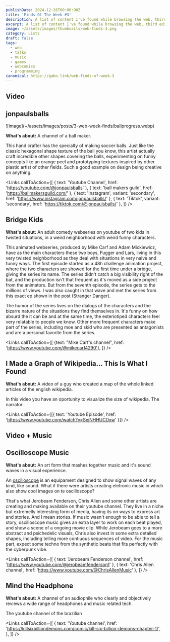 ```yaml
---
publishDate: 2024-12-26T00:00:00Z
title: 'Finds Of The Week #3'
description: A list of content I've found while browsing the web, third edition
excerpt: A list of content I've found while browsing the web, third edition
image: ~/assets/images/thumbnails/web-finds-3.png
category: Lists
draft: false
tags:
  - web
  - talks
  - music
  - games
  - webcomics
  - programming
canonical: https://gabo.link/web-finds-of-week-3
---
```



<section class="px-6">

# Video

</section>

<ListItem>

## jonpaulsballs

<Carousel>
  ![image](~/assets/images/posts/3-web-week-finds/ballprogress.webp)
  <VideoFrame id="AjNDcJShr-o" />
</Carousel>

**What's about:** A channel of a ball maker.

This hand crafter has the specialty of making soccer balls. Just like the classic hexagonal shape texture of the ball you know, this artist actually craft incredible other shapes covering the balls, experimenting on funny concepts like an orange peel and prototyping textures inspired by other plastic artist of other fields. Such a good example on design being creative on anything.

<Links
  callToAction={[
    { text: 'Youtube Channel', href: 'https://youtube.com/@jonpaulsballs' },
    { text: 'ball makers guild', href: 'https://ballmakersguild.com/' },
    { text: 'Instagram', variant: 'secondary', href: 'https://www.instagram.com/jonpaulsballs/' },
    { text: 'Tiktok', variant: 'secondary', href: 'https://tiktok.com/@jonpaulsballs/' },
  ]}
/>

</ListItem>

<ListItem>

## Bridge Kids

<VideoFrame id="DPPfYPwVOVw" />

**What's about:** An adult comedy webseries on youtube of two kids in twisted situations, in a weird neighborhood with weird funny characters.

This animated webseries, produced by Mike Carf and Adam Mickiewicz, have as the main characters these two boys, Fugger and Lars, living in this very twisted neighborhood as they deal with situations in very naive and funny ways. The first episode started as a 48h challenge animation project, where the two characters are showed for the first time under a bridge, giving the series its name. The series didn't catch a big visibility right of the bat, and the production isn't that frequent as it's moved as a side project from the animators. But from the seventh episode, the series gets to the millions of views. I was also caught in that wave and met the series from this exact ep shown in the post (Stranger Danger).

The humor of the series lives on the dialogs of the characters and the bizarre nature of the situations they find themselves in. It's funny on how absurd the it can be and at the same time, the esteriotiped characters feel very relatable to people we know. Other more frequent characters make part of the series, including moe and skid who are presented as antagonists and are a personal favorite from the series.

<Links 
  callToAction={[
    {text: "Mike Carf's channel", href: 'https://www.youtube.com/@mikecarf4290'}, 
  ]}
/>
</ListItem>

<ListItem>

## I Made a Graph of Wikipedia... This Is What I Found

<VideoFrame id="JheGL6uSF-4" />

**What's about:** A video of a guy who created a map of the whole linked articles of the english wikipedia.

In this video you have an oportunity to visualize the size of wikipedia. The narrator

<Links callToAction={[{ text: 'Youtube Episode', href: 'https://www.youtube.com/watch?v=SejNHHUCDxw' }]} />

</ListItem>

<section class="px-6">

# Video + Music

</section>

<ListItem>

## Oscilloscope Music

<Carousel>
  <div>
    <VideoFrame id="0KDekS4YUy4" />
  </div>
  <div>
    <VideoFrame id="ywdRQ3zU6Uc" />
  </div>
  <div>
    <VideoFrame id="kPUdhm2VE-o" />
  </div>
  <div>
    <VideoFrame id="jQjJZbgMw7E" />
  </div>
</Carousel>

**What's about:** An art form that mashes together music and it's sound waves in a visual experience.

An [oscilloscope](https://en.wikipedia.org/wiki/Oscilloscope) is an equipament designed to show signal waves of any kind, like sound. What if there were artists creating eletronic music in which also show cool images on te oscilloscope?

That's what Jerobeam Fenderson, Chris Allen and some other artists are creating and making available on their youtube channel. They live in a niche but extremelly interesting form of media, having its on ways to express art and stories. And I mean stories. If music wasn't enough to be able to tell a story, oscilloscope music gives an extra layer to work on each beat played, and show a scene of a ongoing movie clip. While Jerobeam goes to a more abstract and psichedelic visuals, Chris also invest in some extra detailed shapes, including telling more contiuous sequences of video. For the music part, expect some techno from the synthetic beats that fits perfectly with the cyberpunk vibe.

<Links
  callToAction={[
    { text: 'Jerobeam Fenderson channel', href: 'https://www.youtube.com/@jerobeamfenderson1' },
    { text: 'Chris Allen channel', href: 'https://www.youtube.com/@ChrisAllenMusic' },
  ]}
/>

</ListItem>

<ListItem>

## Mind the Headphone

<Carousel>
  <div>
    <VideoFrame id="FXToUCdIzj4" />
  </div>
  <div>
    <VideoFrame id="UYwz7aItYuQ" />
  </div>
  <div>
    <VideoFrame id="XtXuUy6Xrf8" />
  </div>
</Carousel>

**What's about:** A channel of an audiophile who clearly and objectively reviews a wide range of headphones and music related tech.

The youtube channel of the brazilian

<Links
  callToAction={[
    {
      text: 'Youtube channel',
      href: 'https://killsixbilliondemons.com/comic/kill-six-billion-demons-chapter-1/',
    },
  ]}
/>

</ListItem>
